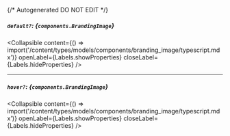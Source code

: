 {/* Autogenerated DO NOT EDIT  */}

##### `default?`: *{`components.BrandingImage`}*

<Collapsible content={() => import('/content/types/models/components/branding_image/typescript.mdx')} openLabel={Labels.showProperties} closeLabel={Labels.hideProperties} />


---
##### `hover?`: *{`components.BrandingImage`}*

<Collapsible content={() => import('/content/types/models/components/branding_image/typescript.mdx')} openLabel={Labels.showProperties} closeLabel={Labels.hideProperties} />



